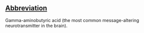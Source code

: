 ==[[Wiktionary:List of acronyms and abbreviations|Abbreviation]]==

Gamma-aminobutyric acid (the most common message-altering neurotransmitter in the brain).